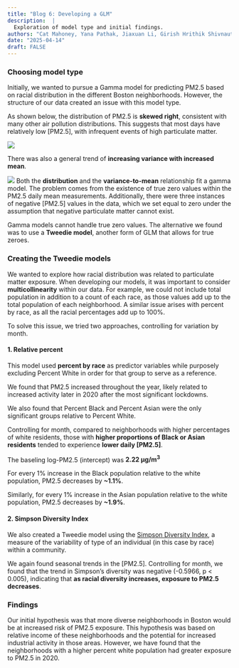 ```yaml
---
title: "Blog 6: Developing a GLM"
description:  |
  Exploration of model type and initial findings.
authors: "Cat Mahoney, Yana Pathak, Jiaxuan Li, Girish Hrithik Shivnauth, Xiaolong Zhou"
date: "2025-04-14"
draft: FALSE
---
```

### Choosing model type
Initially, we wanted to pursue a Gamma model for predicting PM2.5 based on racial distribution in the different Boston neighborhoods. However, the structure of our data created an issue with this model type.

As shown below, the distribution of PM2.5 is **skewed right**, consistent with many other air pollution distributions. This suggests that most days have relatively low [PM2.5], with infrequent events of high particulate matter. 

![](/images/pm25_distr.png)

There was also a general trend of **increasing variance with increased mean**.

![](/images/pm25_var_mean.png)
Both the **distribution** and the **variance-to-mean** relationship fit a gamma model. The problem comes from the existence of true zero values within the PM2.5 daily mean measurements. Additionally, there were three instances of negative [PM2.5] values in the data, which we set equal to zero under the assumption that negative particulate matter cannot exist.

Gamma models cannot handle true zero values. The alternative we found was to use a **Tweedie model**, another form of GLM that allows for true zeroes.

### Creating the Tweedie models
We wanted to explore how racial distribution was related to particulate matter exposure. When developing our models, it was important to consider **multicollinearity** within our data. For example, we could not include total population in addition to a count of each race, as those values add up to the total population of each neighborhood. A similar issue arises with percent by race, as all the racial percentages add up to 100%.

To solve this issue, we tried two approaches, controlling for variation by month.

#### 1. Relative percent
This model used **percent by race** as predictor variables while purposely excluding Percent White in order for that group to serve as a reference.

We found that PM2.5 increased throughout the year, likely related to increased activity later in 2020 after the most significant lockdowns.

We also found that Percent Black and Percent Asian were the only significant groups relative to Percent White.

Controlling for month, compared to neighborhoods with higher percentages of white residents, those with **higher proportions of Black or Asian residents** tended to experience **lower daily [PM2.5]**. 

The baseling log-PM2.5 (intercept) was **2.22 µg/m<sup>3</sup>**

For every 1% increase in the Black population relative to the white population, PM2.5 decreases by **~1.1%**.

Similarly, for every 1% increase in the Asian population relative to the white population, PM2.5 decreases by **~1.9%**.

#### 2. Simpson Diversity Index
We also created a Tweedie model using the [Simpson Diversity Index](https://bio.libretexts.org/Courses/Gettysburg_College/01%3A_Ecology_for_All/22%3A_Biodiversity/22.02%3A_Diversity_Indices), a measure of the variability of type of an individual (in this case by race) within a community. 

We again found seasonal trends in the [PM2.5]. Controlling for month, we found that  the trend in Simpson's diversity was negative (-0.5966, p < 0.005), indicating that **as racial diversity increases, exposure to PM2.5 decreases**.

### Findings
Our initial hypothesis was that more diverse neighborhoods in Boston would be at increased risk of PM2.5 exposure. This hypothesis was based on relative income of these neighborhoods and the potential for increased industrial activity in those areas. However, we have found that the neighborhoods with a higher percent white population had greater exposure to PM2.5 in 2020.